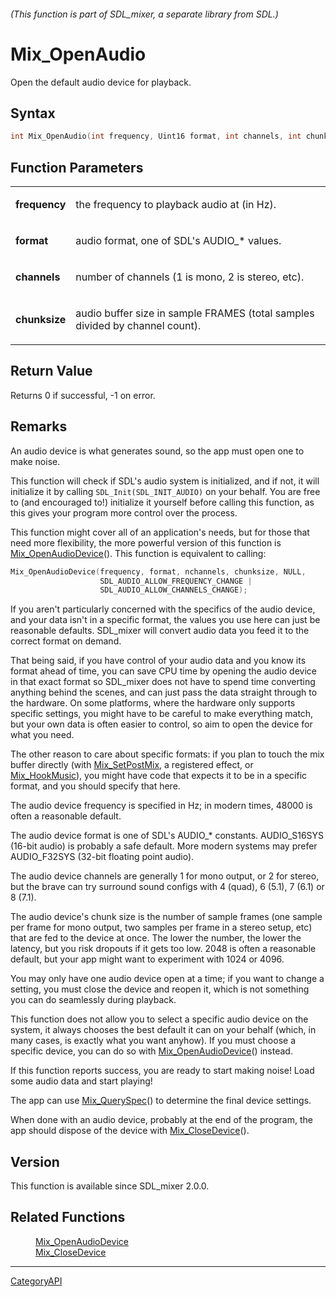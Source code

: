====== (This function is part of SDL_mixer, a separate library from SDL.) ======
= Mix_OpenAudio =

Open the default audio device for playback.

== Syntax ==

<syntaxhighlight lang='c'>
int Mix_OpenAudio(int frequency, Uint16 format, int channels, int chunksize);
</syntaxhighlight>

== Function Parameters ==

{|
|'''frequency'''
|the frequency to playback audio at (in Hz).
|-
|'''format'''
|audio format, one of SDL's AUDIO_* values.
|-
|'''channels'''
|number of channels (1 is mono, 2 is stereo, etc).
|-
|'''chunksize'''
|audio buffer size in sample FRAMES (total samples divided by channel count).
|}

== Return Value ==

Returns 0 if successful, -1 on error.

== Remarks ==

An audio device is what generates sound, so the app must open one to make
noise.

This function will check if SDL's audio system is initialized, and if not,
it will initialize it by calling <code>SDL_Init(SDL_INIT_AUDIO)</code> on
your behalf. You are free to (and encouraged to!) initialize it yourself
before calling this function, as this gives your program more control over
the process.

This function might cover all of an application's needs, but for those that
need more flexibility, the more powerful version of this function is
[[Mix_OpenAudioDevice]](). This function is equivalent to calling:

<syntaxhighlight lang='c'>
Mix_OpenAudioDevice(frequency, format, nchannels, chunksize, NULL,
                    SDL_AUDIO_ALLOW_FREQUENCY_CHANGE |
                    SDL_AUDIO_ALLOW_CHANNELS_CHANGE);
</syntaxhighlight>

If you aren't particularly concerned with the specifics of the audio
device, and your data isn't in a specific format, the values you use here
can just be reasonable defaults. SDL_mixer will convert audio data you feed
it to the correct format on demand.

That being said, if you have control of your audio data and you know its
format ahead of time, you can save CPU time by opening the audio device in
that exact format so SDL_mixer does not have to spend time converting
anything behind the scenes, and can just pass the data straight through to
the hardware. On some platforms, where the hardware only supports specific
settings, you might have to be careful to make everything match, but your
own data is often easier to control, so aim to open the device for what you
need.

The other reason to care about specific formats: if you plan to touch the
mix buffer directly (with [[Mix_SetPostMix]], a registered effect, or
[[Mix_HookMusic]]), you might have code that expects it to be in a specific
format, and you should specify that here.

The audio device frequency is specified in Hz; in modern times, 48000 is
often a reasonable default.

The audio device format is one of SDL's AUDIO_* constants. AUDIO_S16SYS
(16-bit audio) is probably a safe default. More modern systems may prefer
AUDIO_F32SYS (32-bit floating point audio).

The audio device channels are generally 1 for mono output, or 2 for stereo,
but the brave can try surround sound configs with 4 (quad), 6 (5.1), 7
(6.1) or 8 (7.1).

The audio device's chunk size is the number of sample frames (one sample
per frame for mono output, two samples per frame in a stereo setup, etc)
that are fed to the device at once. The lower the number, the lower the
latency, but you risk dropouts if it gets too low. 2048 is often a
reasonable default, but your app might want to experiment with 1024 or
4096.

You may only have one audio device open at a time; if you want to change a
setting, you must close the device and reopen it, which is not something
you can do seamlessly during playback.

This function does not allow you to select a specific audio device on the
system, it always chooses the best default it can on your behalf (which, in
many cases, is exactly what you want anyhow). If you must choose a specific
device, you can do so with [[Mix_OpenAudioDevice]]() instead.

If this function reports success, you are ready to start making noise! Load
some audio data and start playing!

The app can use [[Mix_QuerySpec]]() to determine the final device settings.

When done with an audio device, probably at the end of the program, the app
should dispose of the device with [[Mix_CloseDevice]]().

== Version ==

This function is available since SDL_mixer 2.0.0.

== Related Functions ==

:[[Mix_OpenAudioDevice]]
:[[Mix_CloseDevice]]

----
[[CategoryAPI]]


